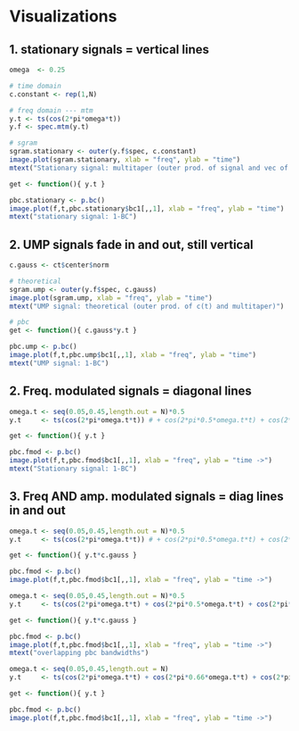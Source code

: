 

# Visualizations

## 1. stationary signals = vertical lines

```r
omega  <- 0.25

# time domain
c.constant <- rep(1,N)

# freq domain --- mtm
y.t <- ts(cos(2*pi*omega*t))
y.f <- spec.mtm(y.t)

# sgram
sgram.stationary <- outer(y.f$spec, c.constant)
image.plot(sgram.stationary, xlab = "freq", ylab = "time")
mtext("Stationary signal: multitaper (outer prod. of signal and vec of 1s)")
```

```r
get <- function(){ y.t }

pbc.stationary <- p.bc()
image.plot(f,t,pbc.stationary$bc1[,,1], xlab = "freq", ylab = "time")
mtext("stationary signal: 1-BC")
```

## 2. UMP signals fade in and out, still vertical

```r
c.gauss <- ct$center$norm

# theoretical
sgram.ump <- outer(y.f$spec, c.gauss)
image.plot(sgram.ump, xlab = "freq", ylab = "time")
mtext("UMP signal: theoretical (outer prod. of c(t) and multitaper)")

# pbc
get <- function(){ c.gauss*y.t }

pbc.ump <- p.bc()
image.plot(f,t,pbc.ump$bc1[,,1], xlab = "freq", ylab = "time")
mtext("UMP signal: 1-BC")
```


## 2. Freq. modulated signals = diagonal lines

```r
omega.t <- seq(0.05,0.45,length.out = N)*0.5
y.t     <- ts(cos(2*pi*omega.t*t)) # + cos(2*pi*0.5*omega.t*t) + cos(2*pi*0.25*omega.t*t))

get <- function(){ y.t }

pbc.fmod <- p.bc()
image.plot(f,t,pbc.fmod$bc1[,,1], xlab = "freq", ylab = "time ->")
mtext("Stationary signal: 1-BC")
```


## 3. Freq AND amp. modulated signals = diag lines in and out

```r
omega.t <- seq(0.05,0.45,length.out = N)*0.5
y.t     <- ts(cos(2*pi*omega.t*t)) # + cos(2*pi*0.5*omega.t*t) + cos(2*pi*0.25*omega.t*t))

get <- function(){ y.t*c.gauss }

pbc.fmod <- p.bc()
image.plot(f,t,pbc.fmod$bc1[,,1], xlab = "freq", ylab = "time ->")
```

```r
omega.t <- seq(0.05,0.45,length.out = N)*0.5
y.t     <- ts(cos(2*pi*omega.t*t) + cos(2*pi*0.5*omega.t*t) + cos(2*pi*0.25*omega.t*t))

get <- function(){ y.t*c.gauss }

pbc.fmod <- p.bc()
image.plot(f,t,pbc.fmod$bc1[,,1], xlab = "freq", ylab = "time ->")
mtext("overlapping pbc bandwidths")
```

```r
omega.t <- seq(0.05,0.45,length.out = N)
y.t     <- ts(cos(2*pi*omega.t*t) + cos(2*pi*0.66*omega.t*t) + cos(2*pi*0.33*omega.t*t))

get <- function(){ y.t }

pbc.fmod <- p.bc()
image.plot(f,t,pbc.fmod$bc1[,,1], xlab = "freq", ylab = "time ->")
```





